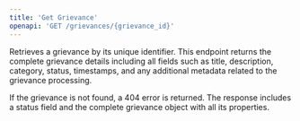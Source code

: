 ```yaml
---
title: 'Get Grievance'
openapi: 'GET /grievances/{grievance_id}'
---
```


Retrieves a grievance by its unique identifier. This endpoint returns the complete grievance details including all fields such as title, description, category, status, timestamps, and any additional metadata related to the grievance processing.

If the grievance is not found, a 404 error is returned. The response includes a status field and the complete grievance object with all its properties.
